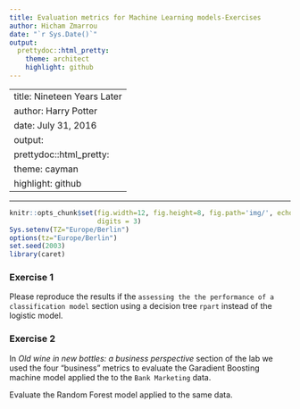 ---
title: Evaluation metrics for Machine Learning models-Exercises
author: Hicham Zmarrou
date: "`r Sys.Date()`"
output:
  prettydoc::html_pretty:
    theme: architect
    highlight: github
---


<!-- --- -->
<!--  title: "Evaluation metrics for Machine Learning models" -->
<!--  author: "Hicham Zmarrou" -->
<!--  date: "`r Sys.Date()`" -->
<!--  output: -->
<!--    html_notebook: -->
<!--      highlight: espresso -->
<!--      number_sections: no -->
<!--      theme: readable  -->
<!--      toc: yes -->
<!--      toc_float: yes -->
<!--    html_document: -->
<!--      df_print: paged -->
<!--      toc: yes -->
<!--    word_document: -->
<!--      toc: yes -->
<!--  --- -->

---
title: Nineteen Years Later
author: Harry Potter
date: July 31, 2016
output:
  prettydoc::html_pretty:
    theme: cayman
    highlight: github
---
___________________________________________________________________________________________________________


```{r global_options, include=FALSE}
knitr::opts_chunk$set(fig.width=12, fig.height=8, fig.path='img/', echo=TRUE, warning=FALSE, message=FALSE,
                      digits = 3)
Sys.setenv(TZ="Europe/Berlin")
options(tz="Europe/Berlin")
set.seed(2003)
library(caret)
```



### Exercise 1 

Please reproduce the results if the `assessing the the performance of a classification model` section  using a decision tree `rpart` instead of the logistic model. 


### Exercise 2 

In _Old wine in new bottles: a business perspective_ section of the lab we used the four "business" metrics to evaluate the Garadient Boosting machine model applied the to the `Bank Marketing` data. 

Evaluate the Random Forest model applied to the same data. 

